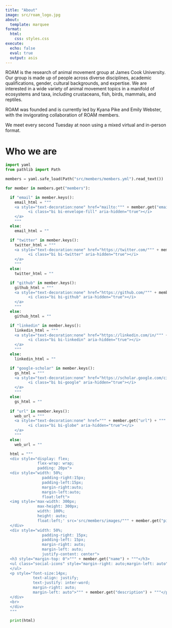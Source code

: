 ```yaml
---
title: "About"
image: src/roam_logo.jpg
about:
  template: marquee
format:
  html:
    css: styles.css
execute:
  echo: false
  eval: true
  output: asis
---
```


<div>
ROAM is the research of animal movement group at James Cook University. Our group is made up of people across diverse disciplines, academic qualifications, gender, cultural backgrounds, and expertise. We are interested in a wide variety of animal movement topics in a manifold of ecosystems and taxa, including crustaceans, fish, birds, mammals, and reptiles.

ROAM was founded and is currently led by Kyana Pike and Emily Webster, with the invigorating collaboration of ROAM members.

We meet every second Tuesday at noon using a mixed virtual and in-person format.
</div>

<h1>Who we are</h1>

```python
import yaml
from pathlib import Path

members = yaml.safe_load(Path("src/members/members.yml").read_text())

for member in members.get("members"):

  if "email" in member.keys():
    email_html = """
    <a style="text-decoration:none" href="mailto:""" + member.get("email") + """" rel="nofollow noopener noreferrer">
          <i class="bi bi-envelope-fill" aria-hidden="true"></i>
    </a>
    """
  else:
    email_html = ""

  if "twitter" in member.keys():
    twitter_html = """
    <a style="text-decoration:none" href="https://twitter.com/""" + member.get("twitter") + """" rel="nofollow noopener noreferrer">
          <i class="bi bi-twitter" aria-hidden="true"></i>
    </a>
    """
  else:
    twitter_html = ""

  if "github" in member.keys():
    github_html = """
    <a style="text-decoration:none" href="https://github.com/""" + member.get("github") + """" rel="nofollow noopener noreferrer">
          <i class="bi bi-github" aria-hidden="true"></i>
    </a>
    """
  else:
    github_html = ""

  if "linkedin" in member.keys():
    linkedin_html = """
    <a style="text-decoration:none" href="https://linkedin.com/in/""" + member.get("linkedin") + """" rel="nofollow noopener noreferrer">
          <i class="bi bi-linkedin" aria-hidden="true"></i>
    </a>
    """
  else:
    linkedin_html = ""

  if "google-scholar" in member.keys():
    gs_html = """
    <a style="text-decoration:none" href="https://scholar.google.com/citations?user=""" + member.get("google-scholar") + """" rel="nofollow noopener noreferrer">
          <i class="bi bi-google" aria-hidden="true"></i>
    </a>
    """
  else:
    gs_html = ""
  
  if "url" in member.keys():
    web_url = """
    <a style="text-decoration:none" href=""" + member.get("url") + """ rel="nofollow noopener noreferrer">
          <i class="bi bi-globe" aria-hidden="true"></i>
    </a>
    """
  else:
    web_url = ""

  html = """
  <div style="display: flex;
              flex-wrap: wrap;
              padding: 20px">
  <div style="width: 50%;
                padding-right:15px;
                padding-left:15px;
                margin-right:auto;
                margin-left:auto;
                float:left">
  <img style='max-width: 300px;
              max-height: 300px;
              width: 100%;
              height: auto;
              float:left;' src='src/members/images/""" + member.get("picture") +  """' alt='' width='300' height=300'>
  </div>
  <div style="width: 50%;
                padding-right: 15px;
                padding-left: 15px;
                margin-right: auto;
                margin-left: auto;
                justify-content: center">
  <h3 style="margin-top: 0">""" + member.get("name") + """</h3>
  <ul class="social-icons" style="margin-right: auto;margin-left: auto">""" + email_html + twitter_html + github_html + linkedin_html + gs_html + web_url + """
  </ul>                    
  <p style="font-size:14px;
            text-align: justify;
            text-justify: inter-word;
            margin-right: auto;
            margin-left: auto">""" + member.get("description") + """</p>
  </div>
  <br>
  </div>
  """

  print(html)

```
